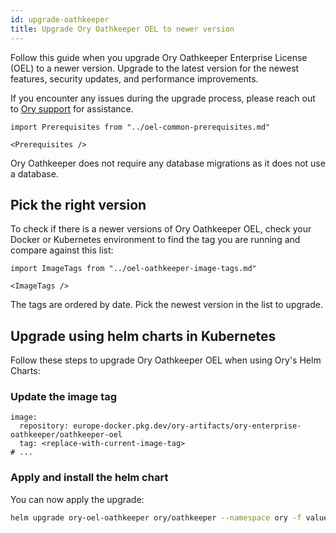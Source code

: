 ```yaml
---
id: upgrade-oathkeeper
title: Upgrade Ory Oathkeeper OEL to newer version
---
```


Follow this guide when you upgrade Ory Oathkeeper Enterprise License (OEL) to a newer version. Upgrade to the latest version for
the newest features, security updates, and performance improvements.

If you encounter any issues during the upgrade process, please reach out to [Ory support](https://console.ory.sh/support) for
assistance.

```mdx-code-block
import Prerequisites from "../oel-common-prerequisites.md"

<Prerequisites />
```

Ory Oathkeeper does not require any database migrations as it does not use a database.

## Pick the right version

To check if there is a newer versions of Ory Oathkeeper OEL, check your Docker or Kubernetes environment to find the tag you are
running and compare against this list:

```mdx-code-block
import ImageTags from "../oel-oathkeeper-image-tags.md"

<ImageTags />
```

The tags are ordered by date. Pick the newest version in the list to upgrade.

## Upgrade using helm charts in Kubernetes

Follow these steps to upgrade Ory Oathkeeper OEL when using Ory's Helm Charts:

### Update the image tag

```
image:
  repository: europe-docker.pkg.dev/ory-artifacts/ory-enterprise-oathkeeper/oathkeeper-oel
  tag: <replace-with-current-image-tag>
# ...
```

### Apply and install the helm chart

You can now apply the upgrade:

```bash
helm upgrade ory-oel-oathkeeper ory/oathkeeper --namespace ory -f values.yaml
```
